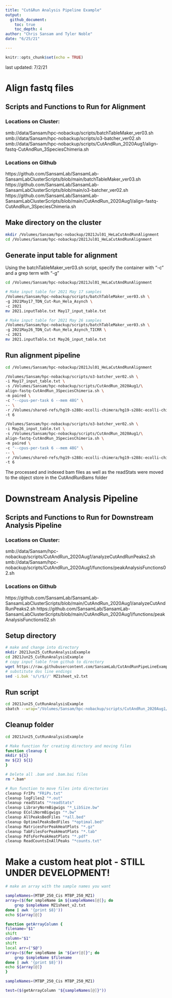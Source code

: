 ```yaml
---
title: "Cut&Run Analysis Pipeline Example"
output:
  github_document:
    toc: true
    toc_depth: 4
author: "Chris Sansam and Tyler Noble"
date: "6/25/21"

---
```


```r
knitr::opts_chunk$set(echo = TRUE)
```

last updated:  7/2/21

# Align fastq files

## Scripts and Functions to Run for Alignment

### Locations on Cluster:
smb://data/Sansam/hpc-nobackup/scripts/batchTableMaker_ver03.sh
smb://data/Sansam/hpc-nobackup/scripts/o3-batcher_ver02.sh
smb://data/Sansam/hpc-nobackup/scripts/CutAndRun_2020Aug1/align-fastq-CutAndRun_3SpeciesChimeria.sh

### Locations on Github
https://github.com/SansamLab/SansamLab-SansamLabClusterScripts/blob/main/batchTableMaker_ver03.sh
https://github.com/SansamLab/SansamLab-SansamLabClusterScripts/blob/main/o3-batcher_ver02.sh
https://github.com/SansamLab/SansamLab-SansamLabClusterScripts/blob/main/CutAndRun_2020Aug1/align-fastq-CutAndRun_3SpeciesChimeria.sh


## Make directory on the cluster

```bash
mkdir /Volumes/Sansam/hpc-nobackup/2021Jul01_HeLaCutAndRunAlignment
cd /Volumes/Sansam/hpc-nobackup/2021Jul01_HeLaCutAndRunAlignment
```

## Generate input table for alignment

Using the batchTableMaker_ver03.sh script, specify the container with "-c" and
a grep term with "-g"

```bash
cd /Volumes/Sansam/hpc-nobackup/2021Jul01_HeLaCutAndRunAlignment

# Make input table for 2021 May 17 samples
/Volumes/Sansam/hpc-nobackup/scripts/batchTableMaker_ver03.sh \
-g 2021May17_TDN_Cut-Run_Hela_Asynch \
-c 2021
mv 2021.inputTable.txt May17_input_table.txt

# Make input table for 2021 May 26 samples
/Volumes/Sansam/hpc-nobackup/scripts/batchTableMaker_ver03.sh \
-g 2021May26_TDN_Cut-Run_Hela_Asynch_TICRR \
-c 2021
mv 2021.inputTable.txt May26_input_table.txt
```

## Run alignment pipeline

```bash
cd /Volumes/Sansam/hpc-nobackup/2021Jul01_HeLaCutAndRunAlignment

/Volumes/Sansam/hpc-nobackup/scripts/o3-batcher_ver02.sh \
-i May17_input_table.txt \
-s /Volumes/Sansam/hpc-nobackup/scripts/CutAndRun_2020Aug1/\
align-fastq-CutAndRun_3SpeciesChimeria.sh \
-m paired \
-c "--cpus-per-task 6 --mem 48G" \
-- \
-r /Volumes/shared-refs/hg19-s288c-ecolli-chimera/hg19-s288c-ecolli-chimera \
-t 6

/Volumes/Sansam/hpc-nobackup/scripts/o3-batcher_ver02.sh \
-i May26_input_table.txt \
-s /Volumes/Sansam/hpc-nobackup/scripts/CutAndRun_2020Aug1/\
align-fastq-CutAndRun_3SpeciesChimeria.sh \
-m paired \
-c "--cpus-per-task 6 --mem 48G" \
-- \
-r /Volumes/shared-refs/hg19-s288c-ecolli-chimera/hg19-s288c-ecolli-chimera \
-t 6
```

The processed and indexed bam files as well as the readStats were moved to the object store in the CutAndRunBams folder

# Downstream Analysis Pipeline

## Scripts and Functions to Run for Downstream Analysis Pipeline

### Locations on Cluster:
smb://data/Sansam/hpc-nobackup/scripts/CutAndRun_2020Aug1/analyzeCutAndRunPeaks2.sh
smb://data/Sansam/hpc-nobackup/scripts/CutAndRun_2020Aug1/functions/peakAnalysisFunctions02.sh

### Locations on Github
https://github.com/SansamLab/SansamLab-SansamLabClusterScripts/blob/main/CutAndRun_2020Aug1/analyzeCutAndRunPeaks2.sh
https://github.com/SansamLab/SansamLab-SansamLabClusterScripts/blob/main/CutAndRun_2020Aug1/functions/peakAnalysisFunctions02.sh

## Setup directory

```bash
# make and change into directory
mkdir 2021Jun25_CutRunAnalysisExample
cd 2021Jun25_CutRunAnalysisExample
# copy input table from github to directory
wget https://raw.githubusercontent.com/SansamLab/CutAndRunPipeLineExample/main/MZ1sheet_v2.txt
# substitute dos line endings
sed -i.bak 's/\r$//' MZ1sheet_v2.txt
```

## Run script
```bash
cd 2021Jun25_CutRunAnalysisExample
sbatch --wrap="/Volumes/Sansam/hpc-nobackup/scripts/CutAndRun_2020Aug1/analyzeCutAndRunPeaks2.sh MZ1sheet_v2.txt"
```

## Cleanup folder
```bash
cd 2021Jun25_CutRunAnalysisExample

# Make function for creating directory and moving files
function cleanup {
mkdir ${1}
mv ${2} ${1}
}

# Delete all .bam and .bam.bai files
rm *.bam*

# Run function to move files into directories
cleanup FrIPs "FRiPs.txt"
cleanup logFiles2 "*.out"
cleanup readStats "*readStats"
cleanup LibraryNormBigwigs "*_LibSize.bw"
cleanup EColiNormBigwigs "*.bw"
cleanup AllPeaksBedFiles "*all.bed"
cleanup OptimalPeaksBedFiles "*optimal.bed"
cleanup MatricesForPeakHeatPlots "*.gz"
cleanup TabFilesForPeakHeatPlots "*.tab"
cleanup PdfsForPeakHeatPlots "*.pdf"
cleanup ReadCountsInAllPeaks "*counts.txt"
```

# Make a custom heat plot - STILL UNDER DEVELOPMENT!

```bash
# make an array with the sample names you want

sampleNames=(MTBP_250_Cis MTBP_250_MZ1)
array=($(for smpleName in ${sampleNames[@]}; do
    grep $smpleName MZ1sheet_v2.txt
done | awk '{print $8}'))
echo ${array[@]}

function getArrayColumn {
filename="$1"
shift
column="$1"
shift
local arr=("$@")
array=($(for smpleName in "${arr[@]}"; do
    grep $smpleName $filename
done | awk '{print $8}'))
echo ${array[@]}
}

sampleNames=(MTBP_250_Cis MTBP_250_MZ1)

test=($(getArrayColumn "${sampleNames[@]}"))



```
